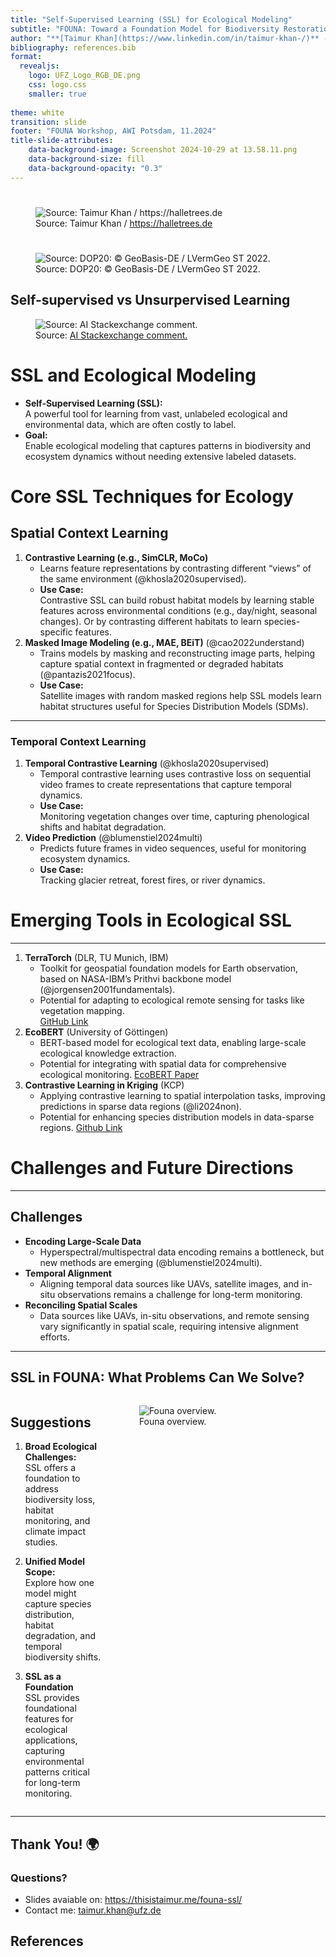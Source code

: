 ```yaml
---
title: "Self-Supervised Learning (SSL) for Ecological Modeling"
subtitle: "FOUNA: Toward a Foundation Model for Biodiversity Restoration"
author: "**[Taimur Khan](https://www.linkedin.com/in/taimur-khan-/)** -- Data Scientist @ Community Ecology department"
bibliography: references.bib
format: 
  revealjs:
    logo: UFZ_Logo_RGB_DE.png
    css: logo.css
    smaller: true
    
theme: white
transition: slide
footer: "FOUNA Workshop, AWI Potsdam, 11.2024"
title-slide-attributes:
    data-background-image: Screenshot 2024-10-29 at 13.58.11.png
    data-background-size: fill
    data-background-opacity: "0.3"
---
```


#

![Source: Taimur Khan / [https://halletrees.de](halletree.de)](trees3.png)

#

![Source: DOP20: © GeoBasis-DE / LVermGeo ST 2022.](trees2.png)

## Self-supervised vs Unsurpervised Learning

![Source: [AI Stackexchange comment.](https://ai.stackexchange.com/questions/40341/what-is-the-difference-between-self-supervised-and-unsupervised-learning)](ssl.png)


# SSL and Ecological Modeling
::: {.nonincremental}
- **Self-Supervised Learning (SSL):**  
  A powerful tool for learning from vast, unlabeled ecological and environmental data, which are often costly to label.
- **Goal:**  
  Enable ecological modeling that captures patterns in biodiversity and ecosystem dynamics without needing extensive labeled datasets.
:::


# Core SSL Techniques for Ecology


## Spatial Context Learning
::: {.incremental}
1. **Contrastive Learning (e.g., SimCLR, MoCo)**
   - Learns feature representations by contrasting different "views" of the same environment (@khosla2020supervised).
   - **Use Case:**  
     Contrastive SSL can build robust habitat models by learning stable features across environmental conditions (e.g., day/night, seasonal changes). Or by contrasting different habitats to learn species-specific features.
2. **Masked Image Modeling (e.g., MAE, BEiT)** (@cao2022understand)  
   - Trains models by masking and reconstructing image parts, helping capture spatial context in fragmented or degraded habitats (@pantazis2021focus).
   - **Use Case:**  
     Satellite images with random masked regions help SSL models learn habitat structures useful for Species Distribution Models (SDMs).
:::
---

### Temporal Context Learning

::: {.incremental}
1. **Temporal Contrastive Learning** (@khosla2020supervised) 
   - Temporal contrastive learning uses contrastive loss on sequential video frames to create representations that capture temporal dynamics.   
   - **Use Case:**  
     Monitoring vegetation changes over time, capturing phenological shifts and habitat degradation.
2. **Video Prediction** (@blumenstiel2024multi)
    - Predicts future frames in video sequences, useful for monitoring ecosystem dynamics.
    - **Use Case:**  
      Tracking glacier retreat, forest fires, or river dynamics.
:::



# Emerging Tools in Ecological SSL

---

::: {.incremental}

1. **TerraTorch** (DLR, TU Munich, IBM)  
   - Toolkit for geospatial foundation models for Earth observation, based on NASA-IBM’s Prithvi backbone model (@jorgensen2001fundamentals).  
   - Potential for adapting to ecological remote sensing for tasks like vegetation mapping.  
[GitHub Link](https://github.com/IBM/terratorch)
  
1. **EcoBERT** (University of Göttingen)  
   - BERT-based model for ecological text data, enabling large-scale ecological knowledge extraction.
   - Potential for integrating with spatial data for comprehensive ecological monitoring.
[EcoBERT Paper](https://huggingface.co/ViktorDo/EcoBERT-Pretrained)
  
1. **Contrastive Learning in Kriging** (KCP)  
   - Applying contrastive learning to spatial interpolation tasks, improving predictions in sparse data regions (@li2024non).
   - Potential for enhancing species distribution models in data-sparse regions.
[Github Link](https://github.com/bonaldli/KCP)
:::


# Challenges and Future Directions

---

## Challenges
::: {.callout-important}
- **Encoding Large-Scale Data**  
  - Hyperspectral/multispectral data encoding remains a bottleneck, but new methods are emerging (@blumenstiel2024multi).  

- **Temporal Alignment**
    - Aligning temporal data sources like UAVs, satellite images, and in-situ observations remains a challenge for long-term monitoring.

- **Reconciling Spatial Scales**  
  - Data sources like UAVs, in-situ observations, and remote sensing vary significantly in spatial scale, requiring intensive alignment efforts.
:::
---

## SSL in FOUNA: What Problems Can We Solve?

:::: {.columns}

::: {.column width="30%"}

::: {.callout-tip}
## Suggestions
1. **Broad Ecological Challenges:**  
   SSL offers a foundation to address biodiversity loss, habitat monitoring, and climate impact studies.

2. **Unified Model Scope:**  
   Explore how one model might capture species distribution, habitat degradation, and temporal biodiversity shifts.

3. **SSL as a Foundation**  
   SSL provides foundational features for ecological applications, capturing environmental patterns critical for long-term monitoring.
:::

:::

::: {.column width="70%"}
![Founa overview.](founa.png)
:::

::::


<!-- ---

## Key Takeaways

- **SSL in Ecology** is _a unique emergine method for unique challenges in Ecology_, enabling robust, scalable, and label-efficient ecological monitoring.
  
- **Core Techniques** like contrastive learning and temporal modeling are _key for capturing spatial and temporal context in ecological data_.
  
- **Tools like TerraTorch and DeepTrees** represent a new wave of _geospatial and ecological_ modeling capabilities.
  
- **Challenges in Data Encoding and Spatial Alignment** remain but are actively being addressed _currently_. -->

---

## Thank You! 🌍
### Questions?
- Slides avaiable on: [https://thisistaimur.me/founa-ssl/](https://thisistaimur.me/founa-ssl/)
- Contact me: [taimur.khan@ufz.de](mailto:taimur.khan@ufz.de)

::: {.callout-note appearance="simple"}

## References

::: {#refs}
:::

:::
